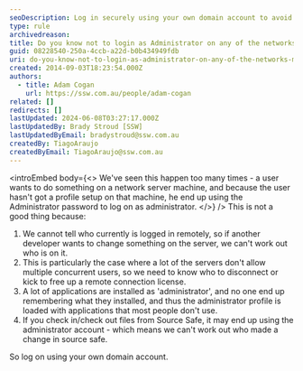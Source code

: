 ```yaml
---
seoDescription: Log in securely using your own domain account to avoid unauthorized access and maintain transparency on network machines.
type: rule
archivedreason:
title: Do you know not to login as Administrator on any of the networks machines?
guid: 08228540-250a-4ccb-a22d-b0b434949fdb
uri: do-you-know-not-to-login-as-administrator-on-any-of-the-networks-machines
created: 2014-09-03T18:23:54.000Z
authors:
  - title: Adam Cogan
    url: https://ssw.com.au/people/adam-cogan
related: []
redirects: []
lastUpdated: 2024-06-08T03:27:17.000Z
lastUpdatedBy: Brady Stroud [SSW]
lastUpdatedByEmail: bradystroud@ssw.com.au
createdBy: TiagoAraujo
createdByEmail: TiagoAraujo@ssw.com.au
---
```


<introEmbed
  body={<>
We've seen this happen too many times - a user wants to do something on a network server machine, and because the user hasn't got a profile setup on that machine, he end up using the Administrator password to log on as administrator.
  </>}
/>
This is not a good thing because:

1. We cannot tell who currently is logged in remotely, so if another developer wants to change something on the server, we can't work out who is on it.
2. This is particularly the case where a lot of the servers don't allow multiple concurrent
   users, so we need to know who to disconnect or kick to free up a remote connection
   license.
3. A lot of applications are installed as 'administrator', and no one end up remembering
   what they installed, and thus the administrator profile is loaded with applications
   that most people don't use.
4. If you check in/check out files from Source Safe, it may end up using the administrator
   account - which means we can't work out who made a change in source safe.

So log on using your own domain account.
